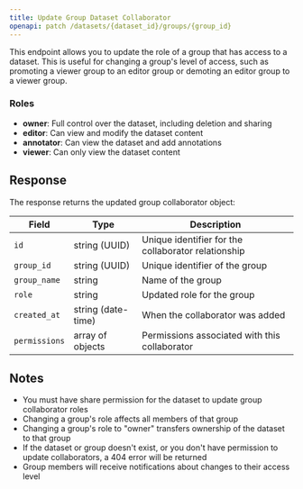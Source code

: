 ```yaml
---
title: Update Group Dataset Collaborator
openapi: patch /datasets/{dataset_id}/groups/{group_id}
---
```


This endpoint allows you to update the role of a group that has access to a dataset. This is useful for changing a group's level of access, such as promoting a viewer group to an editor group or demoting an editor group to a viewer group.

### Roles

- **owner**: Full control over the dataset, including deletion and sharing
- **editor**: Can view and modify the dataset content
- **annotator**: Can view the dataset and add annotations
- **viewer**: Can only view the dataset content

## Response

The response returns the updated group collaborator object:

| Field         | Type               | Description                                         |
| ------------- | ------------------ | --------------------------------------------------- |
| `id`          | string (UUID)      | Unique identifier for the collaborator relationship |
| `group_id`    | string (UUID)      | Unique identifier of the group                      |
| `group_name`  | string             | Name of the group                                   |
| `role`        | string             | Updated role for the group                          |
| `created_at`  | string (date-time) | When the collaborator was added                     |
| `permissions` | array of objects   | Permissions associated with this collaborator       |

## Notes

- You must have share permission for the dataset to update group collaborator roles
- Changing a group's role affects all members of that group
- Changing a group's role to "owner" transfers ownership of the dataset to that group
- If the dataset or group doesn't exist, or you don't have permission to update collaborators, a 404 error will be returned
- Group members will receive notifications about changes to their access level
